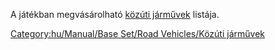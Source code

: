 

A játékban megvásárolható [[hu/Manual/Közúti járművek|közúti járművek]] listája.

[[Category:hu/Manual/Base Set/Road Vehicles/Közúti járművek]]